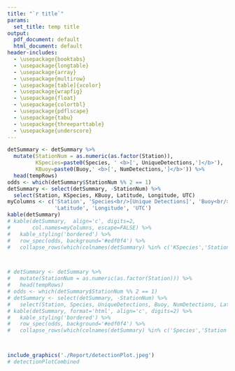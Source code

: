 ```yaml
---
title: "`r title`"
params:
  set_title: temp title
output:
  pdf_document: default
  html_document: default
header-includes:
  - \usepackage{booktabs}
  - \usepackage{longtable}
  - \usepackage{array}
  - \usepackage{multirow}
  - \usepackage[table]{xcolor}
  - \usepackage{wrapfig}
  - \usepackage{float}
  - \usepackage{colortbl}
  - \usepackage{pdflscape}
  - \usepackage{tabu}
  - \usepackage{threeparttable}
  - \usepackage{underscore}
---
```



```r
detSummary <- detSummary %>%
  mutate(StationNum = as.numeric(as.factor(Station)),
         KSpecies=paste0(Species, ' <b>[', UniqueDetections,']</b>'),
         KBuoy=paste0(Buoy,' <b>[', NumDetections,']</b>')) %>%
  head(tempRows)
odds <- which(detSummary$StationNum %% 2 == 1)
detSummary <- select(detSummary, -StationNum) %>%
  select(Station, KSpecies, KBuoy, Latitude, Longitude, UTC)
myColumns <- c('Station', 'Species<br/>[Unique Detections]', 'Buoy<br/>[Detections]',
               'Latitude', 'Longitude', 'UTC')
kable(detSummary)
# kable(detSummary,  align='c', digits=2,
#       col.names=myColumns, escape=FALSE) %>%
#   kable_styling('bordered') %>%
#   row_spec(odds, background='#edf0f4') %>%
#   collapse_rows(which(colnames(detSummary) %in% c('KSpecies','Station')))



# detSummary <- detSummary %>% 
#   mutate(StationNum = as.numeric(as.factor(Station))) %>% 
#   head(tempRows)
# odds <- which(detSummary$StationNum %% 2 == 1)
# detSummary <- select(detSummary, -StationNum) %>% 
#   select(Station, Species, UniqueDetections, Buoy, NumDetections, Latitude, Longitude, UTC)
# kable(detSummary, format='html', align='c', digits=2) %>% 
#   kable_styling('bordered') %>% 
#   row_spec(odds, background='#edf0f4') %>% 
#   collapse_rows(which(colnames(detSummary) %in% c('Species','Station')))



include_graphics('./Report/detectionPlot.jpeg')
# detectionPlotCombined
```